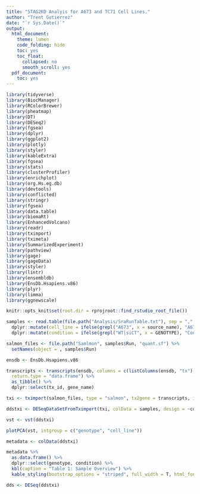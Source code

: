 ```yaml
---
title: "STAG2KD Analyis for A673 and TC71 Cell Lines."
author: "Trent Gutierrez"
date: "`r Sys.Date()`"
output:
  html_document:
    theme: lumen
    code_folding: hide
    toc: yes
    toc_float:
      collapsed: no
      smooth_scroll: yes
  pdf_document:
    toc: yes
---
```


```r
library(tidyverse)
library(BiocManager)
library(RColorBrewer)
library(pheatmap)
library(DT)
library(DESeq2)
library(fgsea)
library(dplyr)
library(ggplot2)
library(plotly)
library(styler)
library(kableExtra)
library(fgsea)
library(stats)
library(clusterProfiler)
library(enrichplot)
library(org.Hs.eg.db)
library(devtools)
library(conflicted)
library(stringr)
library(fgsea)
library(data.table)
library(biomaRt)
library(EnhancedVolcano)
library(readr)
library(tximport)
library(tximeta)
library(SummarizedExperiment)
library(pathview)
library(gage)
library(gageData)
library(styler)
library(lintr)
library(ensembldb)
library(EnsDb.Hsapiens.v86)
library(plyr)
library(limma)
library(ggnewscale)
```

```r
knitr::opts_knit$set(root.dir = rprojroot::find_rstudio_root_file())
```

```r
samples <- read.table(file.path("Analysis/SraRunTable.txt"), sep = ",", header = TRUE) %>%
  dplyr::mutate(cell_line = ifelse(grepl("A673", x = source_name), "A673", "TC71")) %>%
  dplyr::mutate(condition = ifelse(grepl("WT|siCT", x = GENOTYPE), "Control", "Treatment"))

salmon_files <- file.path("Samlmon", samples$Run, "quant.sf") %>%
  setNames(object = , samples$Run)

ensdb <- EnsDb.Hsapiens.v86

transcripts <- transcripts(ensdb, columns = c(listColumns(ensdb, "tx"), "gene_name"),
  return.type = "data.frame") %>%
  as_tibble() %>%
  dplyr::select(tx_id, gene_name) 

txi <- tximport(salmon_files, type = "salmon", tx2gene = transcripts, ignoreTxVersion = TRUE)

ddstxi <- DESeqDataSetFromTximport(txi, colData = samples, design = ~condition)
```

```r
vst <- vst(ddstxi)

plotPCA(vst, intgroup = c("genotype", "cell_line"))
```

```r
metadata <- colData(ddstxi)

metadata %>% 
  as.data.frame() %>%
  dplyr::select(genotype, condition) %>%
  kbl(caption = "Table 1: Sample Overview") %>%
  kable_styling(bootstrap_options = "striped", full_width = T, html_font = "Cambria")
```

```r
dds <- DESeq(ddstxi)

```






